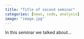 ```yaml
---
title: "Title of second seminar"
categories: [news, code, analysis]
image: "image.jpg"
---
```


In this seminar we talked about...
